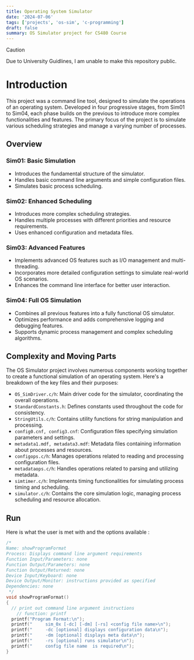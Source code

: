 ```yaml
---
title: Operating System Simulator
date: '2024-07-06'
tags: ['projects', 'os-sim', 'c-programming']
draft: false
summary: OS Simulator project for CS480 Course
---
```


> [!CAUTION]
> Due to University Guidlines, I am unable to make this repository public.

# Introduction

This project was a command line tool, designed to simulate the operations of an operating system. Developed in four progressive stages, from Sim01 to Sim04, each phase builds on the previous to introduce more complex functionalities and features. The primary focus of the project is to simulate various scheduling strategies and manage a varying number of processes.

## Overview

### Sim01: Basic Simulation

- Introduces the fundamental structure of the simulator.
- Handles basic command line arguments and simple configuration files.
- Simulates basic process scheduling.

### Sim02: Enhanced Scheduling

- Introduces more complex scheduling strategies.
- Handles multiple processes with different priorities and resource requirements.
- Uses enhanced configuration and metadata files.

### Sim03: Advanced Features

- Implements advanced OS features such as I/O management and multi-threading.
- Incorporates more detailed configuration settings to simulate real-world OS scenarios.
- Enhances the command line interface for better user interaction.

### Sim04: Full OS Simulation

- Combines all previous features into a fully functional OS simulator.
- Optimizes performance and adds comprehensive logging and debugging features.
- Supports dynamic process management and complex scheduling algorithms.

## Complexity and Moving Parts

The OS Simulator project involves numerous components working together to create a functional simulation of an operating system. Here's a breakdown of the key files and their purposes:

- `OS_SimDriver.c/h`: Main driver code for the simulator, coordinating the overall operations.
- `StandardConstants.h`: Defines constants used throughout the code for consistency.
- `StringUtils.c/h`: Contains utility functions for string manipulation and processing.
- `config0.cnf, config3.cnf`: Configuration files specifying simulation parameters and settings.
- `metadata1.mdf, metadata3.mdf`: Metadata files containing information about processes and resources.
- `configops.c/h`: Manages operations related to reading and processing configuration files.
- `metadataops.c/h`: Handles operations related to parsing and utilizing metadata.
- `simtimer.c/h`: Implements timing functionalities for simulating process timing and scheduling.
- `simulator.c/h`: Contains the core simulation logic, managing process scheduling and resource allocation.

## Run

Here is what the user is met with and the options available :

```c
/*
Name: showProgramFormat
Process: Displays command line argument requirements
Function Input/Parameters: none
Function Output/Parameters: none
Function Output/Returned: none
Device Input/Keyboard: none
Device Output/Monitor: instructions provided as specified
Dependencies: none
 */
void showProgramFormat()
{
  // print out command line argument instructions
    // function: printf
  printf("Program Format:\n");
  printf("     sim_0x [-dc] [-dm] [-rs] <config file name>\n");
  printf("     -dc [optional] displays configuration data\n");
  printf("     -dm [optional] displays meta data\n");
  printf("     -rs [optional] runs simulator\n");
  printf("     config file name  is required\n");
}
```
